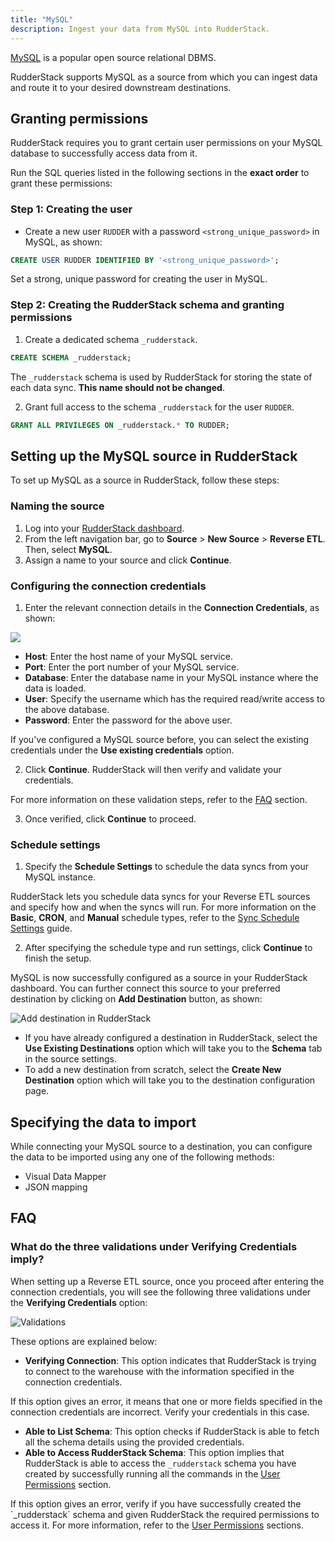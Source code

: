 ```yaml
---
title: "MySQL"
description: Ingest your data from MySQL into RudderStack.
---
```


[MySQL](https://www.mysql.com/) is a popular open source relational DBMS.

RudderStack supports MySQL as a source from which you can ingest data and route it to your desired downstream destinations.

## Granting permissions

RudderStack requires you to grant certain user permissions on your MySQL database to successfully access data from it.

Run the SQL queries listed in the following sections in the  **exact order** to grant these permissions:

### Step 1: Creating the user

- Create a new user `RUDDER` with a password `<strong_unique_password>` in MySQL, as shown:

```sql
CREATE USER RUDDER IDENTIFIED BY '<strong_unique_password>';
```

<div class="warningBlock">
Set a strong, unique password for creating the user in MySQL.
</div>

### Step 2: Creating the RudderStack schema and granting permissions

1. Create a dedicated schema `_rudderstack`.

```sql
CREATE SCHEMA _rudderstack;
```

<div class="warningBlock">
The <code class="inline-code">_rudderstack</code> schema is used by RudderStack for storing the state of each data sync. <strong>This name should not be changed</strong>.
</div>

2. Grant full access to the schema `_rudderstack` for the user `RUDDER`.

```sql
GRANT ALL PRIVILEGES ON _rudderstack.* TO RUDDER;
```

## Setting up the MySQL source in RudderStack

To set up MySQL as a source in RudderStack, follow these steps:

### Naming the source

1. Log into your [RudderStack dashboard](https://app.rudderstack.com/).
2. From the left navigation bar, go to **Source** > **New Source** > **Reverse ETL**.  Then, select **MySQL**.
3. Assign a name to your source and click **Continue**.

### Configuring the connection credentials

1. Enter the relevant connection details in the **Connection Credentials**, as shown:

<img src="../../assets/warehouse-actions-sources/mysql-connection-settings.png" />

* **Host**: Enter the host name of your MySQL service.
* **Port**: Enter the port number of your MySQL service.
* **Database**: Enter the database name in your MySQL instance where the data is loaded.
* **User**: Specify the username which has the required read/write access to the above database.
* **Password**: Enter the password for the above user.

<div class="infoBlock">
If you've configured a MySQL source before, you can select the existing credentials under the <strong>Use existing credentials</strong> option.
</div>

2. Click **Continue**. RudderStack will then verify and validate your credentials. 

<div class="infoBlock">
For more information on these validation steps, refer to the <a href="#faq">FAQ</a> section. 
</div>

3. Once verified, click **Continue** to proceed.

### Schedule settings

1. Specify the **Schedule Settings** to schedule the data syncs from your MySQL instance.

<div class="infoBlock">

RudderStack lets you schedule data syncs for your Reverse ETL sources and specify how and when the syncs will run. For more information on the <strong>Basic</strong>, <strong>CRON</strong>, and <strong>Manual</strong> schedule types, refer to the <a href="https://www.rudderstack.com/docs/sources/reverse-etl/common-settings/sync-schedule-settings/">Sync Schedule Settings</a> guide.
</div>

2. After specifying the schedule type and run settings, click **Continue** to finish the setup.

MySQL is now successfully configured as a source in your RudderStack dashboard. You can further connect this source to your preferred destination by clicking on **Add Destination** button, as shown:

<img src="../../assets/warehouse-actions-sources/add-destination.png" alt="Add destination in RudderStack" />

<div class="infoBlock">
<ul>
    <li>If you have already configured a destination in RudderStack, select the <strong>Use Existing Destinations</strong> option which will take you to the <strong>Schema</strong> tab in the source settings.</li>
    <li>To add a new destination from scratch, select the <strong>Create New Destination</strong> option which will take you to the destination configuration page.</li>
</ul>
</div>

## Specifying the data to import

While connecting your MySQL source to a destination, you can configure the data to be imported using any one of the following methods:

- <Link to="/sources/reverse-etl/features/visual-data-mapper/">Visual Data Mapper</Link>
- <Link to="/sources/reverse-etl/common-settings/importing-data-using-tables/">JSON mapping</Link>

## FAQ

### What do the three validations under Verifying Credentials imply?

When setting up a Reverse ETL source, once you proceed after entering the connection credentials, you will see the following three validations under the **Verifying Credentials** option:

<img src="../../assets/warehouse-actions-sources/validations.png" alt="Validations" />

These options are explained below:

* **Verifying Connection**: This option indicates that RudderStack is trying to connect to the warehouse with the information specified in the connection credentials. 

<div class="warningBlock">

If this option gives an error, it means that one or more fields specified in the connection credentials are incorrect. Verify your credentials in this case.
</div>

* **Able to List Schema**: This option checks if RudderStack is able to fetch all the schema details using the provided credentials. 
* **Able to Access RudderStack Schema**: This option implies that RudderStack is able to access the `_rudderstack` schema you have created by successfully running all the commands in the [User Permissions](#step-2-creating-the-rudderstack-schema-and-granting-permissions) section. 

<div class="warningBlock">
If this option gives an error, verify if you have successfully created the `_rudderstack` schema and given RudderStack the required permissions to access it. For more information, refer to the <a href="#step-2-creating-the-rudderstack-schema-and-granting-permissions">User Permissions</a> sections.
</div>


